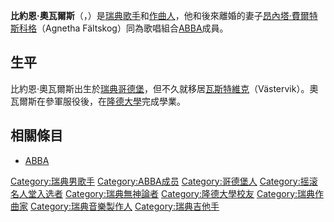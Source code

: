 {{Multiple issues|
{{Expand language|1=en|time=2020-07-18T09:51:50+00:00}}
{{Unreferenced|time=2020-07-18T09:51:50+00:00}}
}}
{{Infobox person
| name = 比約恩·奧瓦爾斯<br />Björn Ulvaeus
| image = Björn Ulvaeus in May 2013.jpg
| caption = 奧瓦爾斯，2013年5月
| image_size = <!-- Only for images narrower than 220 pixels -->
| birth_name = Björn Kristian Ulvaeus
| birth_date = {{birth date and age|df=y|1945|04|25}}
| birth_place = {{SWE}}[[哥特堡|哥特堡]]
| nationality = 瑞典
| alma_mater = [[隆德大學|隆德大學]]
| occupation = {{flatlist|
*作詞家
*作曲家
*音樂家
*歌手
*吉他手
*製作人
*作家
*音樂總監
}}
| years_active = 1963年－至今
| spouse = {{marriage|[[昂內塔·費爾特斯科格|昂內塔·費爾特斯科格]]<br />|1971|1980|end=divorced}}<br />{{marriage|Lena Källersjö<br />|1981}}
| children = 4，包含{{le|Linda Ulvaeus}}
| parents = Aina Eliza Viktoria Bengtsson<br />Erik Gunnar Ulvaeus
| relations = 
| signature = Björn Ulvaeus signature.svg
| module = {{Infobox musical artist|type=音乐家
| embed           = yes
| genre           = {{flatlist|
*{{le|歐洲流行音樂|Europop}}
*[[民謠搖滾|民謠搖滾]]
*{{le|瑞典民謠|Swedish folk music}}
*[[搖滾樂|搖滾]]
*{{le|歐洲迪斯可|Euro disco}}
*{{le|施拉格|schlager}}
}}
| label           = {{flatlist|
*{{le|Polar Music}}
*[[RCA唱片|RCA]]
*[[大西洋唱片|大西洋]]
*[[史詩唱片|史詩]]
*[[寶麗多唱片|寶麗多]]
*[[寶麗金|寶麗金]]
*[[環球音樂集團|環球音樂]]
}}
| instrument      = {{flatlist|
*吉他
*[[歌唱|人聲]]
}}
| associated_acts = {{flatlist|
*[[ABBA|ABBA]]
*{{le|Hootenanny Singers}}
*[[班尼·安德森|班尼·安德森]] }}
}}
| website = }}

'''比約恩·奧瓦爾斯'''（{{lang-sv|Björn Ulvaeus}}，{{bd|1945年|4月25日|||catIdx=Ulvaeus}}）是[[瑞典|瑞典]][[歌手|歌手]]和[[作曲家|作曲人]]，他和後來離婚的妻子[[昂內塔·費爾特斯科格|昂內塔·費爾特斯科格]]（Agnetha Fältskog）同為歌唱組合[[ABBA|ABBA]]成員。

== 生平 ==
比約恩·奧瓦爾斯出生於[[瑞典|瑞典]][[哥德堡|哥德堡]]，但不久就移居[[瓦斯特維克|瓦斯特維克]]（Västervik）。奧瓦爾斯在參軍服役後，在[[隆德大學|隆德大學]]完成學業。

== 相關條目 ==
* [[ABBA|ABBA]]

{{摇滚名人堂2010届入选者}}
{{Authority control}}
{{DEFAULTSORT:Ulvaeus, Bjorn}}
[[Category:瑞典男歌手|Category:瑞典男歌手]]
[[Category:ABBA成员|Category:ABBA成员]]
[[Category:哥德堡人|Category:哥德堡人]]
[[Category:摇滚名人堂入选者|Category:摇滚名人堂入选者]]
[[Category:瑞典無神論者|Category:瑞典無神論者]]
[[Category:隆德大學校友|Category:隆德大學校友]]
[[Category:瑞典作曲家|Category:瑞典作曲家]]
[[Category:瑞典音樂製作人|Category:瑞典音樂製作人]]
[[Category:瑞典吉他手|Category:瑞典吉他手]]
{{瑞典人物小作品}}
{{歌手小作品}}